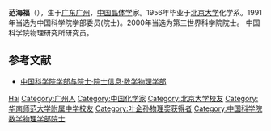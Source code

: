 '''范海福'''（{{bd|1933年|8月15日||}}），生于[[广东|广东]][[广州|广州]]，[[中华人民共和国|中国]][[晶体学|晶体学]]家。1956年毕业于[[北京大学|北京大学]]化学系。1991年当选为中国科学院学部委员(院士)。2000年当选为第三世界科学院院士。 中国科学院物理研究所研究员。

== 参考文献 ==
* [https://web.archive.org/web/20120308190537/http://sourcedb.cas.cn/sourcedb_ad_cas/zw2/ysxx/sxwlxb/ 中国科学院学部与院士·院士信息·数学物理学部]

{{中国科学家小作品}}
{{中国科学院数学物理学部院士}}

{{Authority control}}
{{DEFAULTSORT:Fan范}}
[[Category:范姓|Hai]]
[[Category:广州人|Category:广州人]]
[[Category:中国化学家|Category:中国化学家]]
[[Category:北京大学校友|Category:北京大学校友]]
[[Category:华南师范大学附属中学校友|Category:华南师范大学附属中学校友]]
[[Category:叶企孙物理奖获得者|Category:叶企孙物理奖获得者]]
[[Category:中国科学院数学物理学部院士|Category:中国科学院数学物理学部院士]]